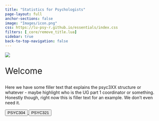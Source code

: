 ```yaml
---
title: "Statistics for Psychologists"
page-layout: full
anchor-sections: false
image: "Images/icon.png"
css: https://lu-psy-r.github.io/essentials/index.css
filters: [_core/remove_title.lua]
sidebar: true
back-to-top-navigation: false
---
```



![](Images/LUPsychology.svg){fig-alt="University Logo" fig-align="center"}

::: {.div style="font-size:2em;"}
Welcome
:::

Here we have some filler text that explains the psyc3XX structure or whatever - maybe highlight who is the UG part 1 coordinator or something. Honestly though, right now this is filler text for an example. We don't even need it.

```{=html}

<div class="container">
  <div class="row">
    <div class="col">

    <a href="PSYC304/">
      <button type="button" class="btn btn-landing btn-lg year-three">PSYC304</button>
    </a>
    <a href="PSYC321/">
      <button type="button" class="btn btn-landing btn-lg year-three">PSYC321</button>
    </a>
    
    </div>
  </div>
</div>
```
